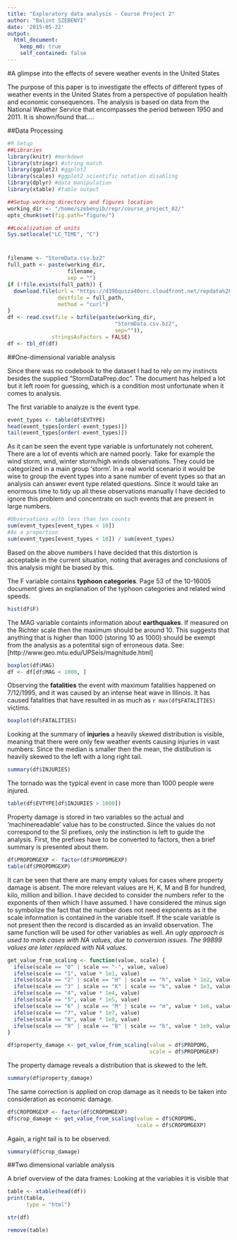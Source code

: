 ```yaml
---
title: "Exploratory data analysis - Course Project 2"
author: "Balint SZEBENYI"
date: '2015-05-22'
output: 
  html_document:
    keep_md: true
    self_contained: false
---
```


#A glimpse into the effects of severe weather events in the United States

The purpose of this paper is to investigate the effects of different types of weather events in the United States from a perspective of population health and economic consequences.
The analysis is based on data from the National Weather Service that encompasses the period between 1950 and 2011.
It is shown/found that....

##Data Processing

```r
#R Setup
##Libraries
library(knitr) #markdown
library(stringr) #string_match
library(ggplot2) #ggplot2
library(scales) #ggplot2 scientific notation disabling
library(dplyr) #data manipulation
library(xtable) #table output
```

```r
##Setup working directory and figures location
working_dir <- "/home/szebenyib/repr/course_project_02/"
opts_chunk$set(fig.path="figure/")
```

```r
##Localization of units
Sys.setlocale("LC_TIME", "C")
```


#
```r
filename <- "StormData.csv.bz2"
full_path <- paste(working_dir,
                   filename,
                   sep = "")
if (!file.exists(full_path)) {
  download.file(url = "https://d396qusza40orc.cloudfront.net/repdata%2Fdata%2FStormData.csv.bz2",
                destfile = full_path, 
                method = "curl")
}
df <- read.csv(file = bzfile(paste(working_dir,
                                  "StormData.csv.bz2",
                                  sep="")),
              stringsAsFactors = FALSE)
df <- tbl_df(df)
```

##One-dimensional variable analysis

Since there was no codebook to the dataset I had to rely on my instincts besides the supplied "StormDataPrep.doc". The document has helped a lot but it left room for guessing, which is a condition most unfortunate when it comes to analysis.

The first variable to analyze is the event type.
```r
event_types <- table(df$EVTYPE)
head(event_types[order(-event_types)])
tail(event_types[order(-event_types)])
```
As it can be seen the event type variable is unfortunately not coherent. There are a lot of events which are named poorly. Take for example the wind storm, wnd, winter storm/high winds observations. They could be categorized in a main group 'storm'. In a real world scenario it would be wise to group the event types into a sane number of event types so that an analysis can answer event type related questions.
Since it would take an enormous time to tidy up all these observations manually I have decided to ignore this problem and concentrate on such events that are present in large numbers.
```r
#Observations with less than ten counts
sum(event_types[event_types < 10])
#As a proportion
sum(event_types[event_types < 10]) / sum(event_types)
```
Based on the above numbers I have decided that this distortion is acceptable in the current situation, noting that averages and conclusions of this analysis might be biased by this.

The F variable contains **typhoon categories**. Page 53 of the 10-16005 document gives an explanation of the typhoon categories and related wind speeds.
```r
hist(df$F)
```

The MAG variable containts information about **earthquakes**. If measured on the Richter scale then the maximum should be around 10. This suggests that anything that is higher than 1000 (storing 10 as 1000) should be exempt from the analysis as a potentital sign of erroneous data. See: [http://www.geo.mtu.edu/UPSeis/magnitude.html]
```r
boxplot(df$MAG)
df <- df[df$MAG < 1000, ]
```

Observing the **fatalities** the event with maximum fatalities happened on 7/12/1995, and it was caused by an intense heat wave in Illinois. It has caused fatalities that have resulted in as much as ```r max(df$FATALITIES)``` victims.
```r
boxplot(df$FATALITIES)
```

Looking at the summary of **injuries** a heavily skewed distribution is visible, meaning that there were only few weather events causing injuries in vast numbers. Since the median is smaller then the mean, the distibution is heavily skewed to the left with a long right tail.
```r
summary(df$INJURIES)
```
The tornado was the typical event in case more than 1000 people were injured.
```r
table(df$EVTYPE[df$INJURIES > 1000])
```

Property damage is stored in two variables so the actual and 'machinereadable' value has to be constructed. Since the values do not correspond to the SI prefixes, only the instinction is left to guide the analysis.
First, the prefixes have to be converted to factors, then a brief summary is presented about them.
```r
df$PROPDMGEXP <- factor(df$PROPDMGEXP)
table(df$PROPDMGEXP)
```
It can be seen that there are many empty values for cases where property damage is absent. The more relevant values are H, K, M and B for hundred, kilo, million and billion. I have decided to consider the numbers refer to the exponents of then which I have assumed. I have considered the minus sign to symbolize the fact that the number does not need exponents as it the scale information is contained in the variable itself. If the scale variable is not present then the record is discarded as an invalid observation. The same function will be used for other variables as well. *An ugly approach is used to mark cases with NA values, due to conversion issues. The 99899 values are later replaced with NA values.*
```r
get_value_from_scaling <- function(value, scale) {
  ifelse(scale == "0" | scale == "-", value, value)
  ifelse(scale == "1", value * 1e1, value)
  ifelse(scale == "2" | scale == "H" | scale == "h", value * 1e2, value)
  ifelse(scale == "3" | scale == "K" | scale == "k", value * 1e3, value)
  ifelse(scale == "4", value * 1e4, value)
  ifelse(scale == "5", value * 1e5, value)
  ifelse(scale == "6" | scale == "M" | scale == "m", value * 1e6, value)
  ifelse(scale == "7", value * 1e7, value)
  ifelse(scale == "8", value * 1e8, value)
  ifelse(scale == "9" | scale == "B" | scale == "b", value * 1e9, value)
}
```

```r
df$property_damage <- get_value_from_scaling(value = df$PROPDMG,
                                             scale = df$PROPDMGEXP)
```

The property damage reveals a distribution that is skewed to the left.
```r
summary(df$property_damage)
```

The same correction is applied on crop damage as it needs to be taken into consideration as economic damage.
```r
df$CROPDMGEXP <- factor(df$CROPDMGEXP)
df$crop_damage <- get_value_from_scaling(value = df$CROPDMG,
                                         scale = df$CROPDMGEXP)
```

Again, a right tail is to be observed.
```r
summary(df$crop_damage)
```

##Two dimensional variable analysis



A brief overview of the data frames:
Looking at the variables it is visible that
```r
table <- xtable(head(df))
print(table,
      type = "html")
```
```r
str(df)
```





```r

remove(table)
```
